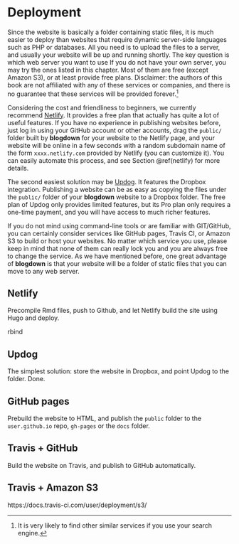 # Deployment

Since the website is basically a folder containing static files, it is much easier to deploy than websites that require dynamic server-side languages such as PHP or databases. All you need is to upload the files to a server, and usually your website will be up and running shortly. The key question is which web server you want to use If you do not have your own server, you may try the ones listed in this chapter. Most of them are free (except Amazon S3), or at least provide free plans. Disclaimer: the authors of this book are not affiliated with any of these services or companies, and there is no guarantee that these services will be provided forever.^[It is very likely to find other similar services if you use your search engine.] 

Considering the cost and friendliness to beginners, we currently recommend [Netlify](https://www.netlify.com). It provides a free plan that actually has quite a lot of useful features. If you have no experience in publishing websites before, just log in using your GitHub account or other accounts, drag the `public/` folder built by **blogdown** for your website to the Netlify page, and your website will be online in a few seconds with a random subdomain name of the form `xxxx.netlify.com` provided by Netlify (you can customize it). You can easily automate this process, and see Section \@ref(netlify) for more details.

The second easiest solution may be [Updog](https://updog.co). It features the Dropbox integration. Publishing a website can be as easy as copying the files under the `public/` folder of your **blogdown** website to a Dropbox folder. The free plan of Updog only provides limited features, but its Pro plan only requires a one-time payment, and you will have access to much richer features.

If you do not mind using command-line tools or are familiar with GIT/GitHub, you can certainly consider services like GitHub pages, Travis CI, or Amazon S3 to build or host your websites. No matter which service you use, please keep in mind that none of them can really lock you and you are always free to change the service. As we have mentioned before, one great advantage of **blogdown** is that your website will be a folder of static files that you can move to any web server.

## Netlify



Precompile Rmd files, push to Github, and let Netlify build the site using Hugo and deploy.

rbind

## Updog

The simplest solution: store the website in Dropbox, and point Updog to the folder. Done.

## GitHub pages

Prebuild the website to HTML, and publish the `public` folder to the `user.github.io` repo, `gh-pages` or the `docs` folder.

## Travis + GitHub

Build the website on Travis, and publish to GitHub automatically.

## Travis + Amazon S3

https://docs.travis-ci.com/user/deployment/s3/
